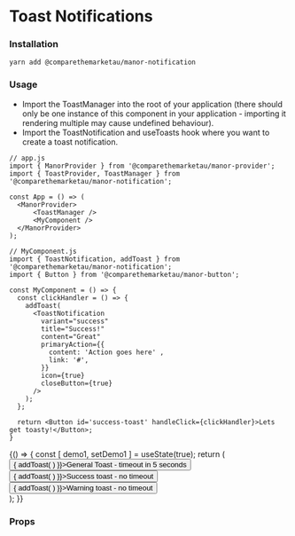 
<Meta title="Components/Notifications/Toast" component={Notification} />

# Toast Notifications

### Installation
`yarn add @comparethemarketau/manor-notification`

### Usage
* Import the ToastManager into the root of your application (there should only be one instance of this component in your
application - importing it rendering multiple may cause undefined behaviour).
* Import the ToastNotification and useToasts hook where you want to create a toast notification.

```
// app.js
import { ManorProvider } from '@comparethemarketau/manor-provider';
import { ToastProvider, ToastManager } from '@comparethemarketau/manor-notification';

const App = () => (
  <ManorProvider>
      <ToastManager />
      <MyComponent />
  </ManorProvider>
);

// MyComponent.js
import { ToastNotification, addToast } from '@comparethemarketau/manor-notification';
import { Button } from '@comparethemarketau/manor-button';

const MyComponent = () => {
  const clickHandler = () => {
    addToast(
      <ToastNotification
        variant="success"
        title="Success!"
        content="Great"
        primaryAction={{
          content: 'Action goes here' ,
          link: '#',
        }}
        icon={true}
        closeButton={true}
      />
    );
  };

  return <Button id='success-toast' handleClick={clickHandler}>Lets get toasty!</Button>;
}
```

<Preview>
  <Story name="toast notification">
    {() => {
      const [ demo1, setDemo1 ] = useState(true);
      return (
        <ManorProvider>
          <div style={{ padding: '2%' }}>
            <ToastManager />
            <Container>
              <div style={{marginTop: '60px', width: '50%'}}>
              <Row>
                <Column xsOffset={6} cols={10}>
                  <Button id='general-toast' handleClick={() => {
                    addToast(
                      <ToastNotification
                        variant="general"
                        title="General Toast Message"
                        content="This will auto dismiss in 5 seconds"
                        primaryAction={{
                          content: 'Action goes here',
                          link: '#',
                        }}
                        icon={true}
                        closeButton={true}
                        autoClose={5000}
                      />
                    )
                  }}>General Toast - timeout in 5 seconds</Button>
                  <Button id='success-toast' handleClick={() => {
                    addToast(
                      <ToastNotification
                        variant="success"
                        title="Success!"
                        content="Great"
                        primaryAction={{
                          content: 'Action goes here' ,
                          link: '#',
                        }}
                        icon={true}
                        closeButton={true}
                      />
                    )
                  }}>Success toast - no timeout </Button>
                  <Button id='warning-toast' handleClick={() => {
                    addToast(
                      <ToastNotification
                        variant="warning"
                        title="Warning!"
                        content="Something needs your attention"
                        primaryAction={{
                          content: 'Action goes here' ,
                          link: '#',
                        }}
                        icon={true}
                        closeButton={true}
                      />
                    )
                  }}>Warning toast - no timeout </Button>
                </Column>
              </Row>
              </div>
            </Container>
          </div>
        </ManorProvider>
      );
    }}
  </Story>
</Preview>

### Props
<Props of={ToastNotification} />


